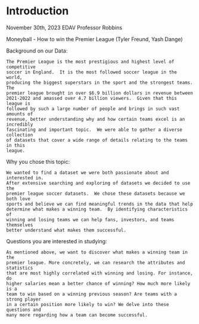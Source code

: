 # Introduction
November 30th, 2023
EDAV
Professor Robbins

  Moneyball - How to win the Premier League
  (Tyler Freund, Yash Dange)

Background on our Data:
	
	The Premier League is the most prestigious and highest level of competitive
	soccer in England.  It is the most followed soccer league in the world,
	producing the biggest superstars in the sport and the strongest teams.  The
	premier league brought in over $6.9 billion dollars in revenue between
	2021-2022 and amassed over 4.7 billion viewers.  Given that this league is
	followed by such a large number of people and brings in such vast amounts of
	revenue, better understanding why and how certain teams excel is an incredibly
	fascinating and important topic.  We were able to gather a diverse collection
	of datasets that cover a wide range of details relating to the teams in this
	league.
 
Why you chose this topic:

	We wanted to find a dataset we were both passionate about and interested in.  
	After extensive searching and exploring of datasets we decided to use the
	premier league soccer datasets.  We chose these datasets because we both love
	sports and believe we can find meaningful trends in the data that help
	determine what makes a winning team.  By identifying characteristics of
	winning and losing teams we can help fans, investors, and teams themselves
	better understand what makes them successful.

Questions you are interested in studying: 

	As mentioned above, we want to discover what makes a winning team in the
	premier league. More concretely, we can research the attributes and statistics
	that are most highly correlated with winning and losing. For instance, do
	higher salaries mean a better chance of winning? How much more likely is a
	team to win based on a winning previous season? Are teams with a strong player
	in a certain position more likely to win? We delve into these questions and
	many more regarding how a team can become successful.
